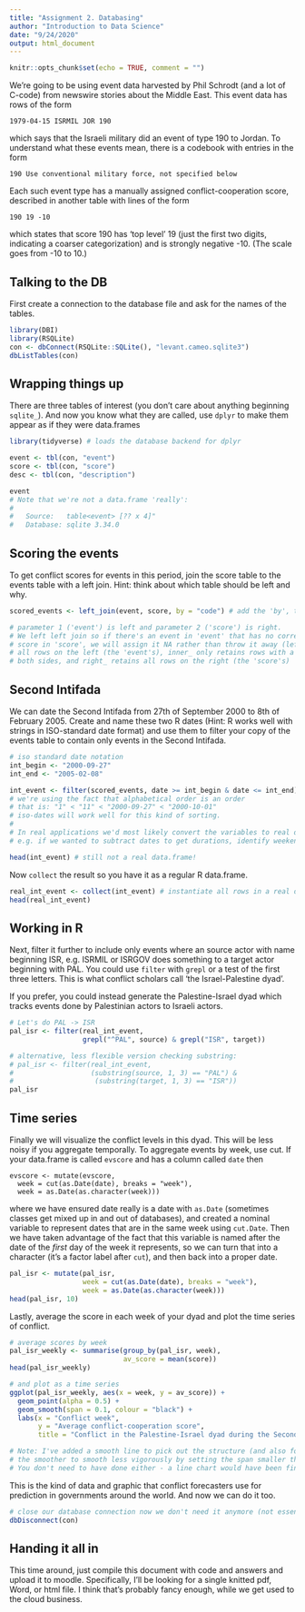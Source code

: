 ```yaml
---
title: "Assignment 2. Databasing"
author: "Introduction to Data Science"
date: "9/24/2020"
output: html_document
---
```



```r
knitr::opts_chunk$set(echo = TRUE, comment = "")
```

We're going to be using event data harvested by Phil Schrodt 
(and a lot of C-code) from newswire stories about the Middle East. 
This event data has rows of the form
```
1979-04-15 ISRMIL JOR 190
```
which says that the Israeli military did an event of type 190 to Jordan. 
To understand what these events mean, there is a codebook with entries in 
the form
```
190 Use conventional military force, not specified below
```
Each such event type has a manually assigned conflict-cooperation score, 
described in another table with lines of the form
```
190 19 -10
```
which states that score 190 has 'top level' 19 (just the first two digits, 
indicating a coarser categorization) and is strongly negative -10. 
(The scale goes from -10 to 10.)

## Talking to the DB

First create a connection to the database file and ask for the names of the tables.

```r
library(DBI)
library(RSQLite)
con <- dbConnect(RSQLite::SQLite(), "levant.cameo.sqlite3")
dbListTables(con)
```

## Wrapping things up

There are three tables of interest (you don't care about anything beginning 
`sqlite_`). And now you know what they are called, use `dplyr` to make them 
appear as if they were data.frames

```r
library(tidyverse) # loads the database backend for dplyr

event <- tbl(con, "event")
score <- tbl(con, "score")
desc <- tbl(con, "description")

event
# Note that we're not a data.frame 'really':
#
#   Source:   table<event> [?? x 4]"
#   Database: sqlite 3.34.0
```

## Scoring the events

To get conflict scores for events in this period, join the score table to the 
events table with a left join. Hint: think about which table should be left and why.

```r
scored_events <- left_join(event, score, by = "code") # add the 'by', to be sure

# parameter 1 ('event') is left and parameter 2 ('score') is right.
# We left left join so if there's an event in 'event' that has no corresponding 
# score in 'score', we will assign it NA rather than throw it away (left_ retains
# all rows on the left (the 'event's), inner_ only retains rows with a 'code' on 
# both sides, and right_ retains all rows on the right (the 'score's)
```

## Second Intifada

We can date the Second Intifada from 27th of September 2000 to 8th of February 
2005. Create and name these two R dates (Hint: R works well with strings in 
ISO-standard date format) and use them to filter your copy of the events table 
to contain only events in the Second Intifada.

```r
# iso standard date notation
int_begin <- "2000-09-27"
int_end <- "2005-02-08"

int_event <- filter(scored_events, date >= int_begin & date <= int_end)
# we're using the fact that alphabetical order is an order
# that is: "1" < "11" < "2000-09-27" < "2000-10-01"
# iso-dates will work well for this kind of sorting. 
# 
# In real applications we'd most likely convert the variables to real dates, 
# e.g. if we wanted to subtract dates to get durations, identify weekends, etc.

head(int_event) # still not a real data.frame!
```

Now `collect` the result so you have it as a regular R data.frame. 

```r
real_int_event <- collect(int_event) # instantiate all rows in a real data.frame
head(real_int_event)
```

## Working in R

Next, filter it further to include only events where an source actor with name 
beginning ISR, e.g. ISRMIL or ISRGOV does something to a target actor beginning 
with PAL. You could use `filter` with `grepl` or a test of the first three 
letters. This is what conflict scholars call 'the Israel-Palestine dyad'.

If you prefer, you could instead generate the Palestine-Israel dyad which tracks events done by Palestinian actors to Israeli actors.

```r
# Let's do PAL -> ISR
pal_isr <- filter(real_int_event, 
                  grepl("^PAL", source) & grepl("ISR", target)) 

# alternative, less flexible version checking substring:
# pal_isr <- filter(real_int_event, 
#                   (substring(source, 1, 3) == "PAL") & 
#                    (substring(target, 1, 3) == "ISR")) 
pal_isr
```

## Time series

Finally we will visualize the conflict levels in this dyad. This will be less noisy if you aggregate temporally. To aggregate events by week, use cut. If your data.frame is called `evscore` and has a column called `date` then
```
evscore <- mutate(evscore, 
  week = cut(as.Date(date), breaks = "week"),
  week = as.Date(as.character(week)))
```
where we have ensured date really is a date  with `as.Date` (sometimes classes get mixed up in and out of databases), and created a nominal variable to represent dates that are in the same week using `cut.Date`. Then we have taken advantage of the fact that this variable is named after the date of the *first* day of the week it represents, so we can turn that into a character (it's a factor label after `cut`), and then back into a proper date.

```r
pal_isr <- mutate(pal_isr, 
                  week = cut(as.Date(date), breaks = "week"),
                  week = as.Date(as.character(week)))
head(pal_isr, 10)
```

Lastly, average the score in each week of your dyad and plot the time series of conflict.

```r
# average scores by week
pal_isr_weekly <- summarise(group_by(pal_isr, week), 
                            av_score = mean(score))
head(pal_isr_weekly)

# and plot as a time series
ggplot(pal_isr_weekly, aes(x = week, y = av_score)) +
  geom_point(alpha = 0.5) + 
  geom_smooth(span = 0.1, colour = "black") +
  labs(x = "Conflict week",
       y = "Average conflict-cooperation score",
       title = "Conflict in the Palestine-Israel dyad during the Second Intifada")

# Note: I've added a smooth line to pick out the structure (and also forced 
# the smoother to smooth less vigorously by setting the span smaller than the default). 
# You don't need to have done either - a line chart would have been fine
```

This is the kind of data and graphic that conflict forecasters use for 
prediction in governments around the world. And now we can do it too.

```r
# close our database connection now we don't need it anymore (not essential)
dbDisconnect(con)
```

## Handing it all in

This time around, just compile this document with code and answers and upload 
it to moodle. Specifically, I'll be looking for a single knitted pdf, Word, or 
html file. I think that's probably fancy enough, while we get used to the 
cloud business. 
